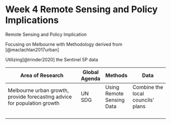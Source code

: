 # Week 4 Remote Sensing and Policy Implications {.unnumbered}

Remote Sensing and Policy Implication

Focusing on Melbourne with Methodology derived from [@maclachlan2017urban]

Utilizing[@trinder2020] the Sentinel 5P data

| Area of Research                                                         | Global Agenda | Methods                   | Data                              |
|--------------------------------------------------------------------------|---------------|---------------------------|-----------------------------------|
| Melbourne urban growth, provide forecasting advice for population growth |  UN SDG       | Using Remote Sensing Data | Combine the local councils' plans |
|                                                                          |               |                           |                                   |
|                                                                          |               |                           |                                   |
|                                                                          |               |                           |                                   |
|                                                                          |               |                           |                                   |

